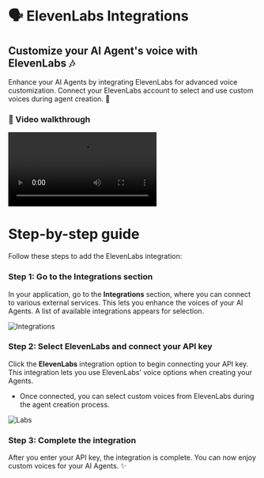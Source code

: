 # 🗣️ ElevenLabs Integrations

## Customize your AI Agent's voice with ElevenLabs 🎶

Enhance your AI Agents by integrating ElevenLabs for advanced voice customization. Connect your ElevenLabs account to select and use custom voices during agent creation. 🚀

### 🎥 Video walkthrough

<div class="card-video">
  <video src="https://storage.googleapis.com/helpsessionvideos/Contactswing/Videos/EI.mp4" autoplay playsinline controls title="ElevenLabs Integration"></video>
</div>

# Step-by-step guide

Follow these steps to add the ElevenLabs integration:

### Step 1: Go to the Integrations section
In your application, go to the **Integrations** section, where you can connect to various external services. This lets you enhance the voices of your AI Agents. A list of available integrations appears for selection.

<img src="https://storage.googleapis.com/helpsessionvideos/Contactswing/images/11.jpg" alt="Integrations" />

### Step 2: Select ElevenLabs and connect your API key
Click the **ElevenLabs** integration option to begin connecting your API key. This integration lets you use ElevenLabs' voice options when creating your Agents.
- Once connected, you can select custom voices from ElevenLabs during the agent creation process.

<img src="https://storage.googleapis.com/helpsessionvideos/Contactswing/images/labs.jpg" alt="Labs" />

### Step 3: Complete the integration
After you enter your API key, the integration is complete. You can now enjoy custom voices for your AI Agents. ✨
